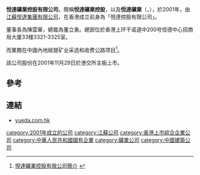 '''悅達礦業控股有限公司'''，簡稱'''悅達礦業控股'''，以及'''悅達礦業'''（'''{{lang-en|Yue Da Mining Holdings Limited}}'''，{{hkex|0629}}），於2001年，由[[江蘇悅達集團有限公司|江蘇悅達集團有限公司]]，在香港成立前身為「悅達控股有限公司」。

董事長為陳雲華，總裁為董立勇。總部位於香港上环干诺道中200号信德中心招商局大厦33楼3321-3325室。

而業務在中國內地經營矿业采选和收费公路项目<ref>[http://www.yueda.com.hk/Company.aspx?type=CompanyProfile 悅達礦業控股有限公司簡介] {{webarchive|url=https://web.archive.org/web/20130601161954/http://www.yueda.com.hk/Company.aspx?type=CompanyProfile |date=2013-06-01 }}</ref>。

該公司股份在2001年11月29日於港交所主板上市。

==參考==
{{reflist}}

==連結==
*[http://www.yueda.com.hk yueda.com.hk] {{Wayback|url=http://www.yueda.com.hk/ |date=20200922054116 }}

[[category:2001年成立的公司|category:2001年成立的公司]]
[[category:江蘇公司|category:江蘇公司]]
[[category:香港上市綜合企業公司|category:香港上市綜合企業公司]]
[[category:中華人民共和國國有企業|category:中華人民共和國國有企業]]
[[category:礦業公司|category:礦業公司]]
[[category:中國建築公司|category:中國建築公司]]
